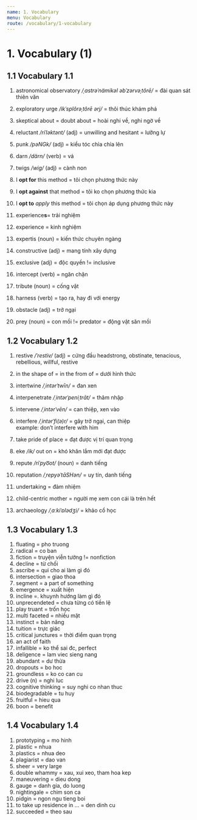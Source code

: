 ```yaml
---
name: 1. Vocabulary
menu: Vocabulary
route: /vocabulary/1-vocabulary
---
```


# 1. Vocabulary (1)

## 1.1 Vocabulary 1.1

1. astronomical observatory _/ˌastrəˈnämikəl əbˈzərvəˌtôrē/_ = đài quan sát thiên văn

2. exploratory urge _/ikˈsplôrəˌtôrē ərj/_ = thôi thúc khám phá

3. skeptical about = doubt about = hoài nghi về, nghi ngờ về

4. reluctant _/riˈləktənt/_ (adj) = unwilling and hesitant = lưỡng lự

5. punk _/pəNGk/_ (adj) = kiểu tóc chỉa chỉa lên

6. darn _/därn/_ (verb) = vá

7. twigs _/wig/_ (adj) = cành non

8. I **opt for** this method = tôi chọn phương thức này

9. I **opt against** that method = tôi ko chọn phương thức kia

10. I **opt to** _apply_ this method = tôi chọn áp dụng phương thức này

11. experience**s**= trải nghiệm

12. experience = kinh nghiệm

13. expertis (noun) = kiến thức chuyên ngàng

14. constructive (adj) = mang tính xây dựng

15. exclusive (adj) = độc quyền != inclusive

16. intercept (verb) = ngăn chặn

17. tribute (noun) = cống vật

18. harness (verb) = tạo ra, hay đi với energy

19. obstacle (adj) = trở ngại

20. prey (noun) = con mồi != predator = động vật săn mồi

## 1.2 Vocabulary 1.2

1. restive _/ˈrestiv/_ (adj) = cứng đầu headstrong, obstinate, tenacious, rebellious, willful, restive

2. in the shape of = in the from of = dưới hình thức

3. intertwine _/ˌintərˈtwīn/_ = đan xen

4. interpenetrate _/ˌintərˈpeniˌtrāt/_ = thâm nhập

5. intervene _/ˌintərˈvēn/_ = can thiệp, xen vào

6. interfere _/ˌintərˈfi(ə)r/_ = gây trở ngại, can thiệp  
   example: don’t interfere with him

7. take pride of place = đạt được vị trí quan trọng

8. eke _/ik/_ out on = khó khăn lắm mới đạt được

9. repute _/riˈpyo͞ot/_ (noun) = danh tiếng

10. reputation _/ˌrepyəˈtāSHən/_ = uy tín, danh tiếng

11. undertaking = đảm nhiệm

12. child-centric mother = người mẹ xem con cái là trên hết

13. archaeology _/ˌɑːkiˈɒlədʒi/_ = khảo cổ học

## 1.3 Vocabulary 1.3

1. fluating = pho truong
2. radical = co ban
3. fiction = truyện viễn tưởng != nonfiction
4. decline = từ chối
5. ascribe = qui cho ai làm gì đó
6. intersection = giao thoa
7. segment = a part of something
8. emergence = xuất hiện
9. incline =. khuynh hướng làm gì đó
10. unprecendeted = chưa từng có tiền lệ
11. play truant = trốn học
12. multi faceted = nhiều mặt
13. instinct = bản năng
14. tuition = trực giác
15. critical junctures = thời điểm quan trọng
16. an act of faith
17. infallible = ko thể sai đc, perfect
18. deligence = lam viec sieng nang
19. abundant = dư thừa
20. dropouts = bo hoc
21. groundless = ko co can cu
22. drive (n) = nghi luc
23. cognitive thinking = suy nghi co nhan thuc
24. biodegradable = tu huy
25. fruitful = hieu qua
26. boon = benefit

## 1.4 Vocabulary 1.4
1. prototyping = mo hinh
2. plastic = nhua
3. plastics = nhua deo
4. plagiarist = dao van
5. sheer = very large
6. double whammy = xau, xui xeo, tham hoa kep
7. maneuvering = dieu dong
8. gauge = danh gia, do luong
9. nightingale = chim son ca
10. pidgin = ngon ngu tieng boi
11. to take up residence in ... = den dinh cu
12. succeeded = theo sau